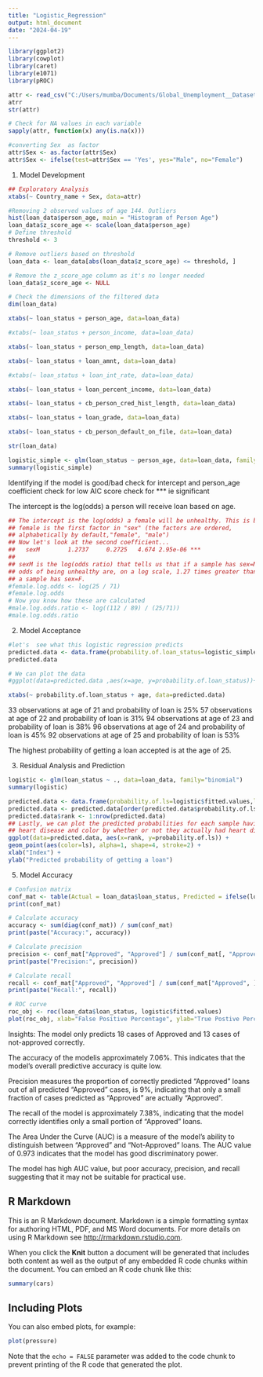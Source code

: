 ---
title: "Logistic_Regression"
output: html_document
date: "2024-04-19"
---

```{r}
library(ggplot2)
library(cowplot)
library(caret)
library(e1071)
library(pROC)

attr <- read_csv("C:/Users/mumba/Documents/Global_Unemployment__Dataset.csv")
atrr
str(attr)
```

```{r}
# Check for NA values in each variable
sapply(attr, function(x) any(is.na(x)))

#converting Sex  as factor
attr$Sex <- as.factor(attr$Sex)
attr$Sex <- ifelse(test=attr$Sex == 'Yes', yes="Male", no="Female") 

```


1) Model Development
```{r}
## Exploratory Analysis
xtabs(~ Country_name + Sex, data=attr)
```
```{r}
#Removing 2 observed values of age 144. Outliers
hist(loan_data$person_age, main = "Histogram of Person Age")
loan_data$z_score_age <- scale(loan_data$person_age)
# Define threshold
threshold <- 3

# Remove outliers based on threshold
loan_data <- loan_data[abs(loan_data$z_score_age) <= threshold, ]

# Remove the z_score_age column as it's no longer needed
loan_data$z_score_age <- NULL

# Check the dimensions of the filtered data
dim(loan_data)
```

```{r}
xtabs(~ loan_status + person_age, data=loan_data)
```

```{r}
#xtabs(~ loan_status + person_income, data=loan_data)
```


```{r}
xtabs(~ loan_status + person_emp_length, data=loan_data)
```

```{r}
xtabs(~ loan_status + loan_amnt, data=loan_data)
```

```{r}
#xtabs(~ loan_status + loan_int_rate, data=loan_data)
```

```{r}
xtabs(~ loan_status + loan_percent_income, data=loan_data)
```

```{r}
xtabs(~ loan_status + cb_person_cred_hist_length, data=loan_data)
```

```{r}
xtabs(~ loan_status + loan_grade, data=loan_data)
```

```{r}
xtabs(~ loan_status + cb_person_default_on_file, data=loan_data)
```
```{r}
str(loan_data)
```

```{r}
logistic_simple <- glm(loan_status ~ person_age, data=loan_data, family="binomial")
summary(logistic_simple)
```
Identifying if the model is good/bad 
check for intercept and person_age coefficient 
check for low AIC score
check for *** ie significant 

The intercept is the log(odds) a person will receive loan based on age. 
```{r}
## The intercept is the log(odds) a female will be unhealthy. This is because
## female is the first factor in "sex" (the factors are ordered,
## alphabetically by default,"female", "male")
## Now let's look at the second coefficient...
##   sexM        1.2737     0.2725   4.674 2.95e-06 ***
##
## sexM is the log(odds ratio) that tells us that if a sample has sex=M, the
## odds of being unhealthy are, on a log scale, 1.27 times greater than if
## a sample has sex=F.
#female.log.odds <- log(25 / 71)
#female.log.odds
# Now you know how these are calculated
#male.log.odds.ratio <- log((112 / 89) / (25/71))
#male.log.odds.ratio
```


2) Model Acceptance 
```{r}
#let's  see what this logistic regression predicts
predicted.data <- data.frame(probability.of.loan_status=logistic_simple$fitted.values,age=loan_data$person_age)
predicted.data
```


```{r}
# We can plot the data
#ggplot(data=predicted.data ,aes(x=age, y=probability.of.loan_status))+ geom_point(aes(color=age), size=5) + xlab("Age") + ylab("Predicted probability of getting a loan")

xtabs(~ probability.of.loan_status + age, data=predicted.data)

```
33 observations at age of 21 and probability of loan is 25%
57 observations at age of 22 and probability of loan is 31%
94 observations at age of 23 and probability of loan is 38%
96 observations at age of 24 and probability of loan is 45%
92 observations at age of 25 and probability of loan is 53%

The highest probability of getting a loan accepted is at the age of 25.  

3) Residual Analysis and Prediction
```{r}
logistic <- glm(loan_status ~ ., data=loan_data, family="binomial")
summary(logistic)
```

```{r}
predicted.data <- data.frame(probability.of.ls=logistic$fitted.values,ls=loan_data$loan_status)
predicted.data <- predicted.data[order(predicted.data$probability.of.ls, decreasing=FALSE),]
predicted.data$rank <- 1:nrow(predicted.data)
## Lastly, we can plot the predicted probabilities for each sample having
## heart disease and color by whether or not they actually had heart disease
ggplot(data=predicted.data, aes(x=rank, y=probability.of.ls)) +
geom_point(aes(color=ls), alpha=1, shape=4, stroke=2) +
xlab("Index") +
ylab("Predicted probability of getting a loan")
```

5) Model Accuracy 
```{r}
# Confusion matrix
conf_mat <- table(Actual = loan_data$loan_status, Predicted = ifelse(logistic$fitted.values > 0.5, "Approved", "Not-Approved"))
print(conf_mat)

# Calculate accuracy
accuracy <- sum(diag(conf_mat)) / sum(conf_mat)
print(paste("Accuracy:", accuracy))

# Calculate precision
precision <- conf_mat["Approved", "Approved"] / sum(conf_mat[, "Approved"])
print(paste("Precision:", precision))

# Calculate recall
recall <- conf_mat["Approved", "Approved"] / sum(conf_mat["Approved", ])
print(paste("Recall:", recall))

# ROC curve
roc_obj <- roc(loan_data$loan_status, logistic$fitted.values)
plot(roc_obj, xlab="False Positive Percentage", ylab="True Postive Percentage", legacy.axes=TRUE, col="#377eb8", lwd=4, percent=TRUE, print.auc=TRUE)
```
Insights: 
The model only predicts 18 cases of Approved and 13 cases of not-approved correctly. 

The accuracy of the modelis approximately 7.06%. This indicates that the model's overall predictive accuracy is quite low.

Precision measures the proportion of correctly predicted "Approved" loans out of all predicted "Approved" cases, is 9%, indicating that only a small fraction of cases predicted as "Approved" are actually "Approved".

The recall of the model is approximately 7.38%, indicating that the model correctly identifies only a small portion of "Approved" loans.

The Area Under the Curve (AUC) is a measure of the model's ability to distinguish between "Approved" and "Not-Approved" loans.
The AUC value of 0.973 indicates that the model has good discriminatory power.

The model has high AUC value, but poor accuracy, precision, and recall suggesting that it may not be suitable for practical use.







## R Markdown

This is an R Markdown document. Markdown is a simple formatting syntax for authoring HTML, PDF, and MS Word documents. For more details on using R Markdown see <http://rmarkdown.rstudio.com>.

When you click the **Knit** button a document will be generated that includes both content as well as the output of any embedded R code chunks within the document. You can embed an R code chunk like this:

```{r cars}
summary(cars)
```

## Including Plots

You can also embed plots, for example:

```{r pressure, echo=FALSE}
plot(pressure)
```

Note that the `echo = FALSE` parameter was added to the code chunk to prevent printing of the R code that generated the plot.
